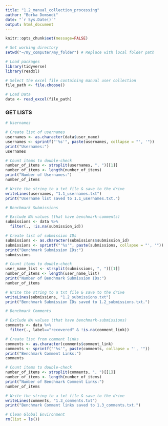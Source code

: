 ```yaml
---
title: "1.2_manual_collection_processing"
author: "Borka Domsodi"
date: "`r Sys.Date()`"
output: html_document
---
```


```r
knitr::opts_chunk$set(message=FALSE)

# Set working directory
setwd("~/my_computer/my_folder") # Replace with local folder path 

# Load packages
library(tidyverse)
library(readxl)
```

```r
# Select the excel file containing manual user collection
file_path <- file.choose()

# Load Data
data <- read_excel(file_path)
```

### GET LISTS ###

```r
# Usernames

# Create list of usernames
usernames <- as.character(data$user_name)
usernames <- sprintf("'%s'", paste(usernames, collapse = "', '"))
print("Usernames:")
usernames

# Count items to double-check
number_of_items <- strsplit(usernames, ", ")[[1]]
number_of_items <- length(number_of_items)
print("Number of Usernames:")
number_of_items

# Write the string to a txt file & save to the drive
writeLines(usernames, "1.1_usernames.txt")
print("Username list saved to 1.1_usernames.txt.")
```

```r
# Benchmark Submissions

# Exclude NA values (that have benchmark-comments)
submissions <- data %>% 
  filter(., !is.na(submission_id))

# Create list of submission IDs
submissions <- as.character(submissions$submission_id)
submissions <- sprintf("'%s'", paste(submissions, collapse = "', '"))
print("Benchmark Submission IDs:")
submissions

# Count items to double-check
user_name_list <- strsplit(submissions, ", ")[[1]]
number_of_items <- length(user_name_list)
print("Number of Benchmark Submission IDs:")
number_of_items

# Write the string to a txt file & save to the drive
writeLines(submissions, "1.2_submissions.txt")
print("Benchmark Submission IDs saved to 1.2_submissions.txt.")
```

```r
# Benchmark Comments

# Exclude NA values (that have benchmark-submissions)
comments <- data %>% 
  filter(., label=="recovered" & !is.na(comment_link))

# Create list from comment links
comments <- as.character(comments$comment_link)
comments <- sprintf("'%s'", paste(comments, collapse = "', '"))
print("Benchmark Comment Links:")
comments

# Count items to double-check
number_of_items <- strsplit(comments, ", ")[[1]]
number_of_items <- length(number_of_items)
print("Number of Benchmark Comment Links:")
number_of_items

# Write the string to a txt file & save to the drive
writeLines(comments, "1.3_comments.txt")
print("Benchmark Comment links saved to 1.3_comments.txt.")
```

```r
# Clean Global Environment
rm(list = ls())
```


